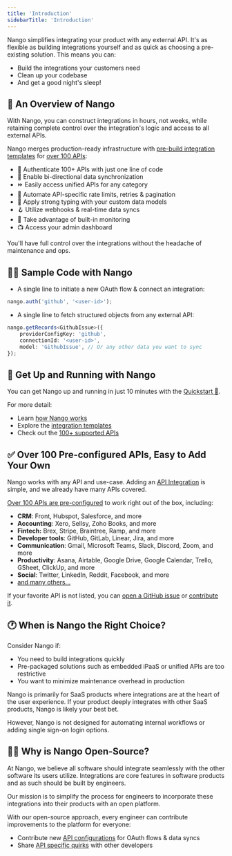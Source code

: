 ```yaml
---
title: 'Introduction'
sidebarTitle: 'Introduction'
---
```


Nango simplifies integrating your product with any external API. It's as flexible as building integrations yourself and as quick as choosing a pre-existing solution. This means you can:

* Build the integrations your customers need
* Clean up your codebase
* And get a good night's sleep!

## 👀 An Overview of Nango

With Nango, you can construct integrations in hours, not weeks, while retaining complete control over the integration's logic and access to all external APIs.

Nango merges production-ready infrastructure with [pre-build integration templates](/integration-templates/overview) for [over 100 APIs](/integrations/overview):

*   🔐 Authenticate 100+ APIs with just one line of code
*   🔁 Enable bi-directional data synchronization
*   ⏩️ Easily access unified APIs for any category
*   🚫 Automate API-specific rate limits, retries & pagination
*   🧠 Apply strong typing with your custom data models
*   🪝 Utilize webhooks & real-time data syncs
*   👀 Take advantage of built-in monitoring
*   📺 Access your admin dashboard

You'll have full control over the integrations without the headache of maintenance and ops.

## 👩‍💻 Sample Code with Nango

*   A single line to initiate a new OAuth flow & connect an integration:

```js
nango.auth('github', '<user-id>');
```

*   A single line to fetch structured objects from any external API:

```ts
nango.getRecords<GithubIssue>({
    providerConfigKey: 'github',
    connectionId: '<user-id>',
    model: 'GithubIssue', // Or any other data you want to sync
});
```

## 🚀 Get Up and Running with Nango

You can get Nango up and running in just 10 minutes with the [Quickstart 🚀](/quickstart).

For more detail:

*   Learn [how Nango works](/core-concepts)
*   Explore the [integration templates](/integration-templates/overview)
*   Check out the [100+ supported APIs](https://nango.dev/integrations)

## ✅ Over 100 Pre-configured APIs, Easy to Add Your Own

Nango works with any API and use-case. Adding an [API Integration](/core-concepts#integration-templates) is simple, and we already have many APIs covered.

[Over 100 APIs are pre-configured](https://nango.dev/integrations) to work right out of the box, including:

*   **CRM**: Front, Hubspot, Salesforce, and more
*   **Accounting**: Xero, Sellsy, Zoho Books, and more
*   **Fintech:** Brex, Stripe, Braintree, Ramp, and more
*   **Developer tools**: GitHub, GitLab, Linear, Jira, and more
*   **Communication**: Gmail, Microsoft Teams, Slack, Discord, Zoom, and more
*   **Productivity**: Asana, Airtable, Google Drive, Google Calendar, Trello,
    GSheet, ClickUp, and more
*   **Social**: Twitter, LinkedIn, Reddit, Facebook, and more
*   [and many others...](/integrations)

If your favorite API is not listed, you can [open a GitHub issue](https://github.com/NangoHQ/nango/issues/new) or [contribute it](/contribute).

## 🕐 When is Nango the Right Choice?

Consider Nango if:

*   You need to build integrations quickly
*   Pre-packaged solutions such as embedded iPaaS or unified APIs are too restrictive
*   You want to minimize maintenance overhead in production

Nango is primarily for SaaS products where integrations are at the heart of the user experience. If your product deeply integrates with other SaaS products, Nango is likely your best bet.

However, Nango is not designed for automating internal workflows or adding single sign-on login options.

## 🙋‍♀️ Why is Nango Open-Source?

At Nango, we believe all software should integrate seamlessly with the other software its users utilize. Integrations are core features in software products and as such should be built by engineers.

Our mission is to simplify the process for engineers to incorporate these integrations into their products with an open platform.

With our open-source approach, every engineer can contribute improvements to the platform for everyone:

*   Contribute new [API configurations](/core-concepts#api-configurations) for OAuth flows & data syncs
*   Share [API specific quirks](/integrations/all/salesforce#api-gotchas) with other developers
